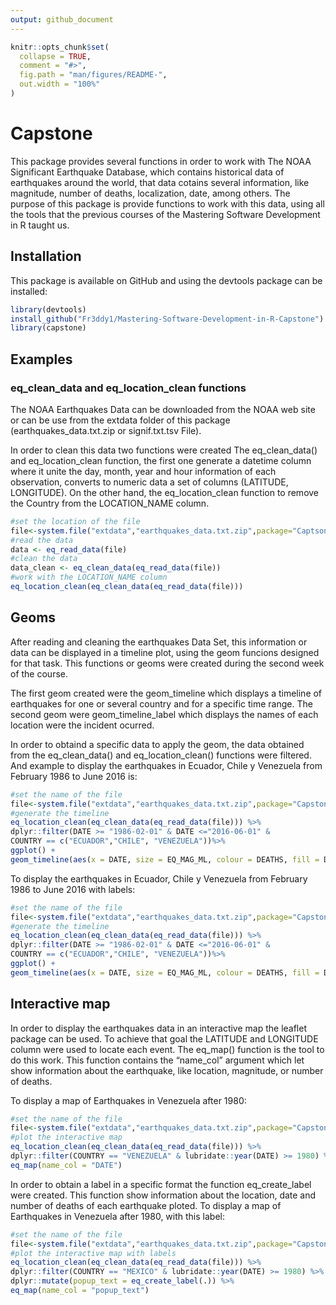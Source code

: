 ```yaml
---
output: github_document
---
```


<!-- README.md is generated from README.Rmd. Please edit that file -->

```r
knitr::opts_chunk$set(
  collapse = TRUE,
  comment = "#>",
  fig.path = "man/figures/README-",
  out.width = "100%"
)
```
# Capstone

This package provides several functions in order to work with The NOAA Significant Earthquake Database, which contains historical data of earthquakes around the world, that data cotains several information, like magnitude, number of deaths, localization, date, among others. The purpose of this package is provide functions to work with this data, using all the tools that the previous courses of the Mastering Software Development in R taught us.


## Installation

This package is available on GitHub and using the devtools package can be installed:

```r
library(devtools)
install_github("Fr3ddy1/Mastering-Software-Development-in-R-Capstone")
library(capstone)
```

## Examples

### eq_clean_data and eq_location_clean functions
 
The NOAA Earthquakes Data can be downloaded from the NOAA web site or can be use from the extdata folder of this package (earthquakes_data.txt.zip or signif.txt.tsv File).  

In order to clean this data two functions were created The eq_clean_data() and  eq_location_clean function, the first one generate a datetime column where it unite the day, month, year and hour information of each observation, converts to numeric data a set of columns (LATITUDE, LONGITUDE). On the other hand, the eq_location_clean function to remove the Country from the LOCATION_NAME column.


```r
#set the location of the file
file<-system.file("extdata","earthquakes_data.txt.zip",package="Captsone")
#read the data 
data <- eq_read_data(file)
#clean the data
data_clean <- eq_clean_data(eq_read_data(file))
#work with the LOCATION_NAME column
eq_location_clean(eq_clean_data(eq_read_data(file)))
```


## Geoms

After reading and cleaning the earthquakes Data Set, this information or data can be displayed in a timeline plot, using the geom funcions designed for that task. This functions or geoms were created during the second week of the course.

The first geom created were the geom_timeline which displays a timeline of earthquakes for one or several country and for a specific time range. The second geom were geom_timeline_label which displays the names of each location were the incident ocurred.

In order to obtaind a specific data to apply the geom, the data obtained from the eq_clean_data() and eq_location_clean() functions were filtered. And example to display the earthquakes in Ecuador, Chile y Venezuela from February 1986 to June 2016 is:


```r
#set the name of the file
file<-system.file("extdata","earthquakes_data.txt.zip",package="Capstone")
#generate the timeline
eq_location_clean(eq_clean_data(eq_read_data(file))) %>%
dplyr::filter(DATE >= "1986-02-01" & DATE <="2016-06-01" &
COUNTRY == c("ECUADOR","CHILE", "VENEZUELA"))%>%
ggplot() +
geom_timeline(aes(x = DATE, size = EQ_MAG_ML, colour = DEATHS, fill = DEATHS))
```

To display the earthquakes in Ecuador, Chile y Venezuela from February 1986 to June 2016 with labels:

```r
#set the name of the file
file<-system.file("extdata","earthquakes_data.txt.zip",package="Capstone")
#generate the timeline
eq_location_clean(eq_clean_data(eq_read_data(file))) %>%
dplyr::filter(DATE >= "1986-02-01" & DATE <="2016-06-01" &
COUNTRY == c("ECUADOR","CHILE", "VENEZUELA"))%>%
ggplot() +
geom_timeline(aes(x = DATE, size = EQ_MAG_ML, colour = DEATHS, fill = DEATHS))

```



## Interactive map 

In order to display the earthquakes data in an interactive map the leaflet package can be used. To achieve that goal the LATITUDE and LONGITUDE column were used to locate each event. The eq_map() function is the tool to do this work. This function contains the "name_col" argument which let show information about the earthquake, like location, magnitude, or number of deaths.

To display a map of Earthquakes in Venezuela after 1980:

```r
#set the name of the file
file<-system.file("extdata","earthquakes_data.txt.zip",package="Capstone")
#plot the interactive map
eq_location_clean(eq_clean_data(eq_read_data(file))) %>%
dplyr::filter(COUNTRY == "VENEZUELA" & lubridate::year(DATE) >= 1980) %>%
eq_map(name_col = "DATE")
```


In order to obtain a label in a specific format the function eq_create_label were created. This function show information about the location, date and number of deaths of each earthquake ploted. To display a map of Earthquakes in Venezuela after 1980, with this label:


```r
#set the name of the file
file<-system.file("extdata","earthquakes_data.txt.zip",package="Capstone")
#plot the interactive map with labels
eq_location_clean(eq_clean_data(eq_read_data(file))) %>%
dplyr::filter(COUNTRY == "MEXICO" & lubridate::year(DATE) >= 1980) %>%
dplyr::mutate(popup_text = eq_create_label(.)) %>%
eq_map(name_col = "popup_text")
```


